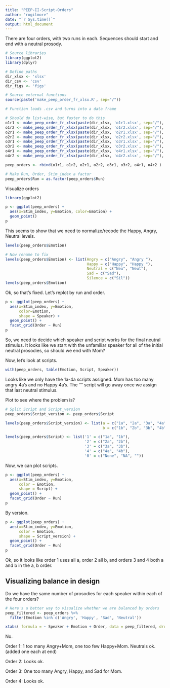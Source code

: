 ```yaml
---
title: "PEEP-II-Script-Orders"
author: "rogilmore"
date: "`r Sys.time()`"
output: html_document
---
```


There are four orders, with two runs in each. Sequences should start and end with a neutral prosody. 

```r
# Source libraries
library(ggplot2)
library(dplyr)

# Define paths
dir_xlsx <- 'xlsx'
dir_csv <- 'csv'
dir_figs <- 'figs'

# Source external functions
source(paste('make_peep_order_fr_xlsx.R', sep="/"))
```

```r
# Function loads .csv and turns into a data frame

# Should do list-wise, but faster to do this
o1r1 <- make_peep_order_fr_xlsx(paste(dir_xlsx, 'o1r1.xlsx', sep="/"), 1, 1)
o1r2 <- make_peep_order_fr_xlsx(paste(dir_xlsx, 'o1r2.xlsx', sep="/"), 1, 2)
o2r1 <- make_peep_order_fr_xlsx(paste(dir_xlsx, 'o2r1.xlsx', sep="/"), 2, 1)
o2r2 <- make_peep_order_fr_xlsx(paste(dir_xlsx, 'o2r2.xlsx', sep="/"), 2, 2)
o3r1 <- make_peep_order_fr_xlsx(paste(dir_xlsx, 'o3r1.xlsx', sep="/"), 3, 1)
o3r2 <- make_peep_order_fr_xlsx(paste(dir_xlsx, 'o3r2.xlsx', sep="/"), 3, 2)
o4r1 <- make_peep_order_fr_xlsx(paste(dir_xlsx, 'o4r1.xlsx', sep="/"), 4, 1)
o4r2 <- make_peep_order_fr_xlsx(paste(dir_xlsx, 'o4r2.xlsx', sep="/"), 4, 2)

peep_orders <- rbind(o1r1, o1r2, o2r1, o2r2, o3r1, o3r2, o4r1, o4r2 )

# Make Run, Order, Stim_index a factor
peep_orders$Run = as.factor(peep_orders$Run)

```

Visualize orders

```r
library(ggplot2)

p <- ggplot(peep_orders) +
  aes(x=Stim_index, y=Emotion, color=Emotion) + 
  geom_point()
p
```

This seems to show that we need to normalize/recode the Happy, Angry, Neutral levels.

```r
levels(peep_orders$Emotion)

# Now rename to fix
levels(peep_orders$Emotion) <- list(Angry = c("Angry", "Angry "), 
                                    Happy = c("Happy", "Happy "),
                                    Neutral = c("Neu", "Neut"),
                                    Sad = c("Sad"),
                                    Silence = c("Sil"))
levels(peep_orders$Emotion)
```

Ok, so that's fixed. Let's replot by run and order.

```r
p <- ggplot(peep_orders) +
  aes(x=Stim_index, y=Emotion, 
      color=Emotion,
      shape = Speaker) + 
  geom_point() +
  facet_grid(Order ~ Run)
p
```

So, we need to decide which speaker and script works for the final neutral stimulus. It looks like we start with the unfamiliar speaker for all of the initial neutral prosodies, so should we end with Mom?

Now, let's look at scripts.

```r
with(peep_orders, table(Emotion, Script, Speaker))
```

Looks like we only have the 1a-4a scripts assigned. Mom has too many angry 4a's and no Happy 4a's. The "" script will go away once we assign that last neutral stimulus. 

Plot to see where the problem is?

```r
# Split Script and Script_version
peep_orders$Script_version <- peep_orders$Script

levels(peep_orders$Script_version) <- list(a = c("1a", "2a", "3a", "4a"),
                                           b = c("1b", "2b", "3b", "4b"))

levels(peep_orders$Script) <- list('1' = c("1a", "1b"), 
                                   '2' = c("2a", "2b"),
                                   '3' = c("3a", "3b"),
                                   '4' = c("4a", "4b"),
                                   '0' = c("None", "NA", ""))
```

Now, we can plot scripts.

```r
p <- ggplot(peep_orders) +
  aes(x=Stim_index, y=Emotion, 
      color = Emotion,
      shape = Script) + 
  geom_point() +
  facet_grid(Order ~ Run)
p
```

By version.

```r
p <- ggplot(peep_orders) +
  aes(x=Stim_index, y=Emotion, 
      color = Emotion,
      shape = Script_version) + 
  geom_point() +
  facet_grid(Order ~ Run)
p
```

Ok, so it looks like order 1 uses all a, order 2 all b, and orders 3 and 4 both a and b in the a, b order. 

## Visualizing balance in design

Do we have the same number of prosodies for each speaker within each of the four orders?

```r
# Here's a better way to visualize whether we are balanced by orders
peep_filtered <- peep_orders %>%
  filter(Emotion %in% c('Angry', 'Happy', 'Sad', 'Neutral'))

xtabs( formula = ~ Speaker + Emotion + Order, data = peep_filtered, drop.unused.levels = TRUE)
```

No.

Order 1: 1 too many Angry+Mom, one too few Happy+Mom. Neutrals ok. (added one each at end)

Order 2: Looks ok.

Order 3: One too many Angry, Happy, and Sad for Mom.

Order 4: Looks ok.